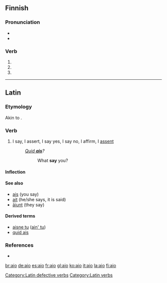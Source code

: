 {{also|AIO|-aio}}
==Finnish==

===Pronunciation===
* {{IPA|lang=fi|[ˈɑijo̞]}}
* {{hyphenation|ai|o}}

===Verb===
{{infl|fi}}

# {{fi-verb form of|tm=pres|c=1|aikoa}}
# {{fi-verb form of|pn=2s|tm=impr|aikoa}}
# {{fi-verb form of|pn=2s|tm=impr|c=1|aikoa}}

----

==Latin==

===Etymology===
Akin to {{etyl|xcl|-}} {{term|ասք||speech, narration|sc=Armn|tr=as-kʿ|lang=xcl}}.

===Verb===
{{infl|la|verb|head=āiō|infinitive|'''[[aiere|āiere]]'''}}

# {{defective|lang=la}} I say, I assert, I say yes, I say no, I affirm, I [[assent]]
#: ''[[quid ais|Quid '''ais''']]?''
#:: What '''say''' you?

====Inflection====
{{la-conj-3rd-nopass|āi|a|✖%0A|11=ai|22=a|33=✖%0A|12over=[[ais|aīs]], [[ais]]|13over=[[ait|aīt]], [[ait]]|14over=&mdash;|15over=&mdash;|21over=&mdash;|22over=&mdash;|23over=&mdash;|24over=&mdash;|25over=&mdash;|26over=&mdash;|41over=&mdash;|42over=&mdash;|43over=&mdash;|44over=&mdash;|45over=&mdash;|46over=&mdash;|51over=&mdash;|52over=&mdash;|53over=&mdash;|54over=&mdash;|55over=&mdash;|56over=&mdash;|61over=&mdash;|62over=&mdash;|63over=&mdash;|64over=&mdash;|65over=&mdash;|66over=&mdash;|71over=&mdash;|72over=&mdash;|73over=&mdash;|74over=&mdash;|75over=&mdash;|76over=&mdash;|81over=&mdash;|82over=&mdash;|83over=&mdash;|84over=&mdash;|85over=&mdash;|86over=&mdash;|91over=&mdash;|92over=&mdash;|93over=&mdash;|94over=&mdash;|95over=&mdash;|96over=&mdash;|101over=&mdash;|102over=[[aias|āias]]|104over=&mdash;|105over=&mdash;|111over=&mdash;|112over=&mdash;|113over=&mdash;|114over=&mdash;|115over=&mdash;|116over=&mdash;|121over=&mdash;|122over=&mdash;|123over=&mdash;|124over=&mdash;|125over=&mdash;|126over=&mdash;|131over=&mdash;|132over=&mdash;|133over=&mdash;|134over=&mdash;|135over=&mdash;|136over=&mdash;|141over=&mdash;|142over=&mdash;|143over=&mdash;|144over=&mdash;|145over=&mdash;|146over=&mdash;|151over=&mdash;|152over=&mdash;|153over=&mdash;|154over=&mdash;|155over=&mdash;|156over=&mdash;|161over=[[ai|aī]]|162over=&mdash;|163over=&mdash;|164over=&mdash;|165over=&mdash;|166over=&mdash;|171over=&mdash;|172over=&mdash;|173over=&mdash;|174over=&mdash;|176over=&mdash;|182over=&mdash;|184over=&mdash;|193over=&mdash;|195over=&mdash;|196over=&mdash;|186over=&mdash;|30over=&mdash;|appendix=[[Appendix:Latin_third_conjugation|Third Conjugation]] (defective)}}

====See also====
* [[ais]] (you say)
* [[ait]] (he/she says, it is said)
* [[aiunt|āiunt]] (they say)

====Derived terms====
* [[aisne tu]] ([[ain' tu]])
* [[quid ais]]

===References===
* {{R:L&S}}

[[Category:Latin defective verbs]]
[[Category:Latin verbs]]

[[br:aio]]
[[de:aio]]
[[es:aio]]
[[fr:aio]]
[[gl:aio]]
[[ko:aio]]
[[it:aio]]
[[la:aio]]
[[fi:aio]]
